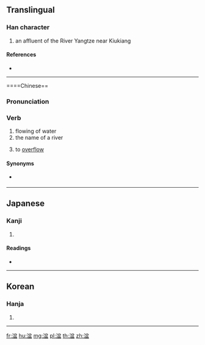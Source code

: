 {{character info/new}}
==Translingual==

===Han character===
{{Han char|rn=85|rad=水|as=09|sn=12|four=38117|canj=ECST}}

# an affluent of the River Yangtze near Kiukiang

====References====
* {{Han ref|kx=0636.320|dkj=17832|dj=1044.020|hdz=31682.060|uh=6E53|ud=28243|bh=DA4B|bd=55883}}

----

====Chinese==
{{zh-forms}}

===Pronunciation===
{{zh-pron
|m=pén
|m-s=men4
|c=pun4
|cat=v
}}

===Verb===
{{zh-verb}}
# flowing of water 
# the name of a river 
# {{lb|zh|Sichuanese}} to [[overflow]]

====Synonyms====
* {{qualifier|Standard Mandarin}} {{zh-l|溢出}}

----

==Japanese==

===Kanji===
{{ja-kanji|grade=|rs=水09}}

# {{defn|lang=ja|sort=水09}}

====Readings====
* {{ja-readings|on=[[ほん]] (hon), [[ふん]] (fun), [[ぼん]] (bon)|kun=[[あふれる]] (afureru)}}

----

==Korean==

===Hanja===
{{ko-hanja|hangeul=분|eumhun=|rv=bun|mr=pun|y=pun}}

# {{defn|lang=ko|sort=水09}}

----



[[fr:湓]]
[[hu:湓]]
[[mg:湓]]
[[pl:湓]]
[[th:湓]]
[[zh:湓]]